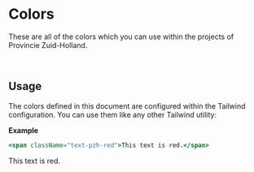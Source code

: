 
<Meta title="Brand Identity/Colors" />

# Colors

These are all of the colors which you can use within the projects of Provincie Zuid-Holland.

<br />

<ColorPalette>
    <ColorItem
        title="Primary colors"
        colors={{
            'pzh-red': '#d11f3d',
            'pzh-yellow': '#efcc36',
            'pzh-blue': '#281f6b',
        }}
    />
    <ColorItem
        title="Secondary colors"
        colors={{
            'pzh-pink': '#aa0067',
            'pzh-orange': '#ff6b02',
            'pzh-apple-green': '#76bc21',
            'pzh-green': '#00804d',
        }}
    />
    <ColorItem
        colors={{
            'pzh-purple': '#503d90',
            'pzh-cool-gray': '#838383',
            'pzh-warm-gray': '#847062',
        }}
    />
    <ColorItem
        title="Light colors"
        colors={{
            'pzh-pink-light': '#d76aac',
            'pzh-red-light': '#eb7085',
            'pzh-orange-light': '#fba66a',
            'pzh-yellow-light': '#f1db7e',
            'pzh-apple-green-light': '#add57d',
        }}
    />
    <ColorItem
        colors={{
            'pzh-green-light': '#61b375',
            'pzh-blue-light': '#7badde',
            'pzh-purple-light': '#9b99cc',
            'pzh-cool-gray-light': '#bfbfbf',
            'pzh-warm-gray-light': '#beb1a7',
        }}
    />
    <ColorItem
        title="Dark colors"
        colors={{
            'pzh-pink-dark': '#750047',
            'pzh-red-dark': '#97162c',
            'pzh-orange-dark': '#b24a00',
            'pzh-yellow-dark': '#c6a410',
            'pzh-apple-green-dark': '#629623',
        }}
    />
    <ColorItem
        colors={{
            'pzh-green-dark': '#004d2e',
            'pzh-blue-dark': '#16113b',
            'pzh-purple-dark': '#32265a',
            'pzh-cool-gray-dark': '#5c5c5c',
            'pzh-warm-gray-dark': '#584b41',
        }}
    />
    <ColorItem
        title="Default colors"
        colors={{
            'pzh-white': '#FFFFFF',
            'pzh-blue-35': 'rgba(22,17,59,.35)',
        }}
    />
    <ColorItem
        title="Gray colors"
        colors={{
            "pzh-gray-600": "#8A889D",
            "pzh-gray-500": "#A2A0B1",
            "pzh-gray-400": "#ADACBA",
            "pzh-gray-300": "#E8E7EB",
            "pzh-gray-200": '#EBEBEB',
            "pzh-gray-100": '#F5F5F5',
        }}
    />
</ColorPalette>

## Usage

The colors defined in this document are configured within the Tailwind configuration.
You can use them like any other Tailwind utility:

<strong>Example</strong>

```jsx
<span className="text-pzh-red">This text is red.</span>
```

<span className="text-pzh-red">This text is red.</span>
